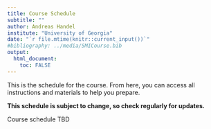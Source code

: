 ```yaml
---
title: Course Schedule
subtitle: ""
author: Andreas Handel
institute: "University of Georgia"
date: "`r file.mtime(knitr::current_input())`"
#bibliography: ../media/SMICourse.bib
output: 
  html_document:
    toc: FALSE
---
```


This is the schedule for the course. From here, you can access all instructions and materials to help you prepare. 

**This schedule is subject to change, so check regularly for updates.**

Course schedule TBD

